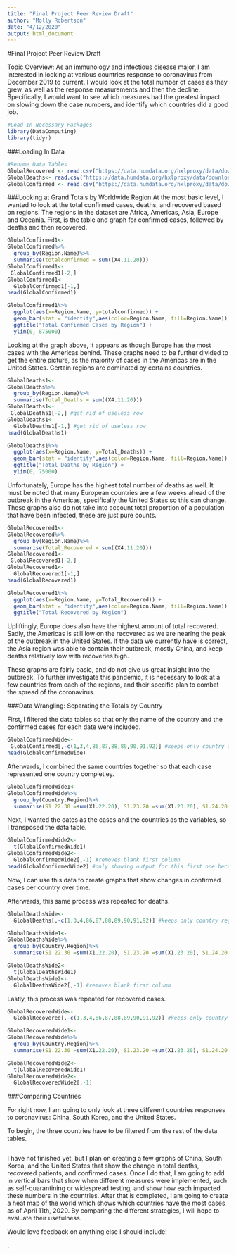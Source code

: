 ```yaml
---
title: "Final Project Peer Review Draft"
author: "Molly Robertson"
date: "4/12/2020"
output: html_document
---
```


#Final Project Peer Review Draft 

Topic Overview: As an immunology and infectious disease major, I am interested in looking at various countries response to coronavirus from December 2019 to current. I would look at the total number of cases as they grew, as well as the response measurements and then the decline. Specifically, I would want to see which measures had the greatest impact on slowing down the case numbers, and identify which countries did a good job.  

```r
#Load In Necessary Packages
library(DataComputing)
library(tidyr)
```

###Loading In Data 
```r
#Rename Data Tables
GlobalRecovered <- read.csv("https://data.humdata.org/hxlproxy/data/download/time_series_covid19_recovered_global_iso3_regions.csv?dest=data_edit&filter01=merge&merge-url01=https%3A%2F%2Fdocs.google.com%2Fspreadsheets%2Fd%2Fe%2F2PACX-1vTglKQRXpkKSErDiWG6ycqEth32MY0reMuVGhaslImLjfuLU0EUgyyu2e-3vKDArjqGX7dXEBV8FJ4f%2Fpub%3Fgid%3D1326629740%26single%3Dtrue%26output%3Dcsv&merge-keys01=%23country%2Bname&merge-tags01=%23country%2Bcode%2C%23region%2Bmain%2Bcode%2C%23region%2Bmain%2Bname%2C%23region%2Bsub%2Bcode%2C%23region%2Bsub%2Bname%2C%23region%2Bintermediate%2Bcode%2C%23region%2Bintermediate%2Bname&filter02=merge&merge-url02=https%3A%2F%2Fdocs.google.com%2Fspreadsheets%2Fd%2Fe%2F2PACX-1vTglKQRXpkKSErDiWG6ycqEth32MY0reMuVGhaslImLjfuLU0EUgyyu2e-3vKDArjqGX7dXEBV8FJ4f%2Fpub%3Fgid%3D398158223%26single%3Dtrue%26output%3Dcsv&merge-keys02=%23adm1%2Bname&merge-tags02=%23country%2Bcode%2C%23region%2Bmain%2Bcode%2C%23region%2Bmain%2Bname%2C%23region%2Bsub%2Bcode%2C%23region%2Bsub%2Bname%2C%23region%2Bintermediate%2Bcode%2C%23region%2Bintermediate%2Bname&merge-replace02=on&merge-overwrite02=on&tagger-match-all=on&tagger-01-header=province%2Fstate&tagger-01-tag=%23adm1%2Bname&tagger-02-header=country%2Fregion&tagger-02-tag=%23country%2Bname&tagger-03-header=lat&tagger-03-tag=%23geo%2Blat&tagger-04-header=long&tagger-04-tag=%23geo%2Blon&header-row=1&url=https%3A%2F%2Fraw.githubusercontent.com%2FCSSEGISandData%2FCOVID-19%2Fmaster%2Fcsse_covid_19_data%2Fcsse_covid_19_time_series%2Ftime_series_covid19_recovered_global.csv")
GlobalDeaths<- read.csv("https://data.humdata.org/hxlproxy/data/download/time_series_covid19_deaths_global_iso3_regions.csv?dest=data_edit&filter01=merge&merge-url01=https%3A%2F%2Fdocs.google.com%2Fspreadsheets%2Fd%2Fe%2F2PACX-1vTglKQRXpkKSErDiWG6ycqEth32MY0reMuVGhaslImLjfuLU0EUgyyu2e-3vKDArjqGX7dXEBV8FJ4f%2Fpub%3Fgid%3D1326629740%26single%3Dtrue%26output%3Dcsv&merge-keys01=%23country%2Bname&merge-tags01=%23country%2Bcode%2C%23region%2Bmain%2Bcode%2C%23region%2Bmain%2Bname%2C%23region%2Bsub%2Bcode%2C%23region%2Bsub%2Bname%2C%23region%2Bintermediate%2Bcode%2C%23region%2Bintermediate%2Bname&filter02=merge&merge-url02=https%3A%2F%2Fdocs.google.com%2Fspreadsheets%2Fd%2Fe%2F2PACX-1vTglKQRXpkKSErDiWG6ycqEth32MY0reMuVGhaslImLjfuLU0EUgyyu2e-3vKDArjqGX7dXEBV8FJ4f%2Fpub%3Fgid%3D398158223%26single%3Dtrue%26output%3Dcsv&merge-keys02=%23adm1%2Bname&merge-tags02=%23country%2Bcode%2C%23region%2Bmain%2Bcode%2C%23region%2Bmain%2Bname%2C%23region%2Bsub%2Bcode%2C%23region%2Bsub%2Bname%2C%23region%2Bintermediate%2Bcode%2C%23region%2Bintermediate%2Bname&merge-replace02=on&merge-overwrite02=on&tagger-match-all=on&tagger-01-header=province%2Fstate&tagger-01-tag=%23adm1%2Bname&tagger-02-header=country%2Fregion&tagger-02-tag=%23country%2Bname&tagger-03-header=lat&tagger-03-tag=%23geo%2Blat&tagger-04-header=long&tagger-04-tag=%23geo%2Blon&header-row=1&url=https%3A%2F%2Fraw.githubusercontent.com%2FCSSEGISandData%2FCOVID-19%2Fmaster%2Fcsse_covid_19_data%2Fcsse_covid_19_time_series%2Ftime_series_covid19_deaths_global.csv")
GlobalConfirmed <- read.csv("https://data.humdata.org/hxlproxy/data/download/time_series_covid19_confirmed_global_iso3_regions.csv?dest=data_edit&filter01=merge&merge-url01=https%3A%2F%2Fdocs.google.com%2Fspreadsheets%2Fd%2Fe%2F2PACX-1vTglKQRXpkKSErDiWG6ycqEth32MY0reMuVGhaslImLjfuLU0EUgyyu2e-3vKDArjqGX7dXEBV8FJ4f%2Fpub%3Fgid%3D1326629740%26single%3Dtrue%26output%3Dcsv&merge-keys01=%23country%2Bname&merge-tags01=%23country%2Bcode%2C%23region%2Bmain%2Bcode%2C%23region%2Bmain%2Bname%2C%23region%2Bsub%2Bcode%2C%23region%2Bsub%2Bname%2C%23region%2Bintermediate%2Bcode%2C%23region%2Bintermediate%2Bname&filter02=merge&merge-url02=https%3A%2F%2Fdocs.google.com%2Fspreadsheets%2Fd%2Fe%2F2PACX-1vTglKQRXpkKSErDiWG6ycqEth32MY0reMuVGhaslImLjfuLU0EUgyyu2e-3vKDArjqGX7dXEBV8FJ4f%2Fpub%3Fgid%3D398158223%26single%3Dtrue%26output%3Dcsv&merge-keys02=%23adm1%2Bname&merge-tags02=%23country%2Bcode%2C%23region%2Bmain%2Bcode%2C%23region%2Bmain%2Bname%2C%23region%2Bsub%2Bcode%2C%23region%2Bsub%2Bname%2C%23region%2Bintermediate%2Bcode%2C%23region%2Bintermediate%2Bname&merge-replace02=on&merge-overwrite02=on&tagger-match-all=on&tagger-01-header=province%2Fstate&tagger-01-tag=%23adm1%2Bname&tagger-02-header=country%2Fregion&tagger-02-tag=%23country%2Bname&tagger-03-header=lat&tagger-03-tag=%23geo%2Blat&tagger-04-header=long&tagger-04-tag=%23geo%2Blon&header-row=1&url=https%3A%2F%2Fraw.githubusercontent.com%2FCSSEGISandData%2FCOVID-19%2Fmaster%2Fcsse_covid_19_data%2Fcsse_covid_19_time_series%2Ftime_series_covid19_confirmed_global.csv")
```


###Looking at Grand Totals by Worldwide Region
At the most basic level, I wanted to look at the total confirmed cases, deaths, and recovered based on regions. The regions in the dataset are Africa, Americas, Asia, Europe and Oceania. 
First, is the table and graph for confirmed cases, followed by deaths and then recovered. 
```r
GlobalConfirmed1<-
GlobalConfirmed%>%
  group_by(Region.Name)%>%
  summarise(totalconfirmed = sum((X4.11.20)))
GlobalConfirmed1<-
 GlobalConfirmed1[-2,]
GlobalConfirmed1<-
  GlobalConfirmed1[-1,]
head(GlobalConfirmed1)
```

```r
GlobalConfirmed1%>%
  ggplot(aes(x=Region.Name, y=totalconfirmed)) +
  geom_bar(stat = "identity",aes(color=Region.Name, fill=Region.Name)) +
  ggtitle("Total Confirmed Cases by Region") +
  ylim(0, 875000)
```

Looking at the graph above, it appears as though Europe has the most cases with the Americas behind. These graphs need to be further divided to get the entire picture, as the majority of cases in the Americas are in the United States. Certain regions are dominated by certains countries. 


```r
GlobalDeaths1<-
GlobalDeaths%>%
  group_by(Region.Name)%>%
  summarise(Total_Deaths = sum((X4.11.20)))
GlobalDeaths1<-
 GlobalDeaths1[-2,] #get rid of useless row
GlobalDeaths1<-
  GlobalDeaths1[-1,] #get rid of useless row 
head(GlobalDeaths1)
```

```r
GlobalDeaths1%>%
  ggplot(aes(x=Region.Name, y=Total_Deaths)) +
  geom_bar(stat = "identity",aes(color=Region.Name, fill=Region.Name)) +
  ggtitle("Total Deaths by Region") +
  ylim(0, 75000)
```

Unfortunately, Europe has the highest total number of deaths as well. It must be noted that many European countries are a few weeks ahead of the outbreak in the Americas, specifically the United States so this can change. These graphs also do not take into account total proportion of a population that have been infected, these are just pure counts. 

```r
GlobalRecovered1<-
GlobalRecovered%>%
  group_by(Region.Name)%>%
  summarise(Total_Recovered = sum((X4.11.20)))
GlobalRecovered1<-
 GlobalRecovered1[-2,]
GlobalRecovered1<-
  GlobalRecovered1[-1,]
head(GlobalRecovered1)
```

```r
GlobalRecovered1%>%
  ggplot(aes(x=Region.Name, y=Total_Recovered)) +
  geom_bar(stat = "identity",aes(color=Region.Name, fill=Region.Name)) +
  ggtitle("Total Recovered by Region")
```

Upliftingly, Europe does also have the highest amount of total recovered. Sadly, the Americas is still low on the recovered as we are nearing the peak of the outbreak in the United States. If the data we currently have is correct, the Asia region was able to contain their outbreak, mostly China, and keep deaths relatively low with recoveries high. 


These graphs are fairly basic, and do not give us great insight into the outbreak. To further investigate this pandemic, it is necessary to look at a few countries from each of the regions, and their specific plan to combat the spread of the coronavirus. 


###Data Wrangling: Separating the Totals by Country 

First, I filtered the data tables so that only the name of the country and the confirmed cases for each date were included.
```r
GlobalConfirmedWide<-
 GlobalConfirmed[,-c(1,3,4,86,87,88,89,90,91,92)] #keeps only country and dates 
head(GlobalConfirmedWide)
```

Afterwards, I combined the same countries together so that each case represented one country completley. 

```r
GlobalConfirmedWide1<-
GlobalConfirmedWide%>%
  group_by(Country.Region)%>%
  summarise(S1.22.30 =sum(X1.22.20), S1.23.20 =sum(X1.23.20), S1.24.20 =sum(X1.24.20), S1.25.20 =sum(X1.25.20), S1.26.20 =sum(X1.26.20), S1.27.20 =sum(X1.27.20), S1.28.20 =sum(X1.28.20), S1.29.20 =sum(X1.29.20), S1.30.20 =sum(X1.30.20), S1.31.20 =sum(X1.31.20), S2.1.20 =sum(X2.1.20), S2.2.20 =sum(X2.2.20), S2.3.20 =sum(X2.3.20), S2.4.20 =sum(X2.4.20), S2.5.20 =sum(X2.5.20), S2.6.20 =sum(X2.6.20), S2.7.20 =sum(X2.7.20), S2.8.20 =sum(X2.8.20), S2.9.20 =sum(X2.9.20), S2.10.20 =sum(X2.10.20), S2.11.20 =sum(X2.11.20), S2.12.20 =sum(X2.12.20), S2.13.20 =sum(X2.13.20), S2.14.20 =sum(X2.14.20), S2.15.20 =sum(X2.15.20), S2.16.20 =sum(X2.16.20), S2.17.20 =sum(X2.17.20), S2.18.20 =sum(X2.18.20), S2.19.20 =sum(X2.19.20), S2.20.20 =sum(X2.20.20), S2.21.20 =sum(X2.21.20), S2.22.20 =sum(X2.22.20), S2.23.20 =sum(X2.23.20), S2.24.20 =sum(X2.24.20), S2.25.20 =sum(X2.25.20), S2.26.20 =sum(X2.26.20), S2.27.20 =sum(X2.27.20), S2.28.20 =sum(X2.28.20), S2.29.20 =sum(X2.29.20), S3.1.20 =sum(X3.1.20), S3.2.20 =sum(X3.2.20), S3.3.20 =sum(X3.3.20), S3.4.20 =sum(X3.4.20), S3.5.20 =sum(X3.5.20), S3.6.20 =sum(X3.6.20), S3.7.20 =sum(X3.7.20), S3.8.20 =sum(X3.8.20), S3.9.20 =sum(X3.9.20), S3.10.20 =sum(X3.10.20), S3.11.20 =sum(X3.11.20), S3.12.20 =sum(X3.12.20), S3.13.20 =sum(X3.13.20), S3.14.20 =sum(X3.14.20), S3.15.20 =sum(X3.15.20), S3.16.20 =sum(X3.16.20), S3.17.20 =sum(X3.18.20), S3.19.20 =sum(X3.19.20), S3.20.20 =sum(X3.20.20), S3.21.20 =sum(X3.21.20), S3.22.20 =sum(X3.22.20), S3.23.20 =sum(X3.23.20), S3.24.20 =sum(X3.24.20), S3.25.20 =sum(X3.25.20), S3.26.20 =sum(X3.26.20), S3.27.20 =sum(X3.27.20), S3.28.20 =sum(X3.28.20), S3.29.20 =sum(X3.29.20), S3.30.20 =sum(X3.30.20), S3.31.20 =sum(X3.31.20), S4.1.20 =sum(X4.1.20), S4.2.20 =sum(X4.2.20), S4.3.20 =sum(X4.3.20), S4.4.20 =sum(X4.4.20), S4.5.20 =sum(X4.5.20), S4.6.20 =sum(X4.6.20), S4.7.20 =sum(X4.7.20), S4.8.20 =sum(X4.8.20), S4.9.20 =sum(X4.9.20), S4.10.20 =sum(X4.10.20), S4.11.20 =sum(X4.11.20)) #to combine countries together that had various cases per province 
```

Next, I wanted the dates as the cases and the countries as the variables, so I transposed the data table. 
```r
GlobalConfirmedWide2<-
  t(GlobalConfirmedWide1)
GlobalConfirmedWide2<-
  GlobalConfirmedWide2[,-1] #removes blank first column 
head(GlobalConfirmedWide2) #only showing output for this first one because they are long 
```

Now, I can use this data to create graphs that show changes in confirmed cases per country over time. 


Afterwards, this same process was repeated for deaths. 

```r
GlobalDeathsWide<-
  GlobalDeaths[,-c(1,3,4,86,87,88,89,90,91,92)] #keeps only country region and dates 
```

```r
GlobalDeathsWide1<-
GlobalDeathsWide%>%
  group_by(Country.Region)%>%
  summarise(S1.22.30 =sum(X1.22.20), S1.23.20 =sum(X1.23.20), S1.24.20 =sum(X1.24.20), S1.25.20 =sum(X1.25.20), S1.26.20 =sum(X1.26.20), S1.27.20 =sum(X1.27.20), S1.28.20 =sum(X1.28.20), S1.29.20 =sum(X1.29.20), S1.30.20 =sum(X1.30.20), S1.31.20 =sum(X1.31.20), S2.1.20 =sum(X2.1.20), S2.2.20 =sum(X2.2.20), S2.3.20 =sum(X2.3.20), S2.4.20 =sum(X2.4.20), S2.5.20 =sum(X2.5.20), S2.6.20 =sum(X2.6.20), S2.7.20 =sum(X2.7.20), S2.8.20 =sum(X2.8.20), S2.9.20 =sum(X2.9.20), S2.10.20 =sum(X2.10.20), S2.11.20 =sum(X2.11.20), S2.12.20 =sum(X2.12.20), S2.13.20 =sum(X2.13.20), S2.14.20 =sum(X2.14.20), S2.15.20 =sum(X2.15.20), S2.16.20 =sum(X2.16.20), S2.17.20 =sum(X2.17.20), S2.18.20 =sum(X2.18.20), S2.19.20 =sum(X2.19.20), S2.20.20 =sum(X2.20.20), S2.21.20 =sum(X2.21.20), S2.22.20 =sum(X2.22.20), S2.23.20 =sum(X2.23.20), S2.24.20 =sum(X2.24.20), S2.25.20 =sum(X2.25.20), S2.26.20 =sum(X2.26.20), S2.27.20 =sum(X2.27.20), S2.28.20 =sum(X2.28.20), S2.29.20 =sum(X2.29.20), S3.1.20 =sum(X3.1.20), S3.2.20 =sum(X3.2.20), S3.3.20 =sum(X3.3.20), S3.4.20 =sum(X3.4.20), S3.5.20 =sum(X3.5.20), S3.6.20 =sum(X3.6.20), S3.7.20 =sum(X3.7.20), S3.8.20 =sum(X3.8.20), S3.9.20 =sum(X3.9.20), S3.10.20 =sum(X3.10.20), S3.11.20 =sum(X3.11.20), S3.12.20 =sum(X3.12.20), S3.13.20 =sum(X3.13.20), S3.14.20 =sum(X3.14.20), S3.15.20 =sum(X3.15.20), S3.16.20 =sum(X3.16.20), S3.17.20 =sum(X3.18.20), S3.19.20 =sum(X3.19.20), S3.20.20 =sum(X3.20.20), S3.21.20 =sum(X3.21.20), S3.22.20 =sum(X3.22.20), S3.23.20 =sum(X3.23.20), S3.24.20 =sum(X3.24.20), S3.25.20 =sum(X3.25.20), S3.26.20 =sum(X3.26.20), S3.27.20 =sum(X3.27.20), S3.28.20 =sum(X3.28.20), S3.29.20 =sum(X3.29.20), S3.30.20 =sum(X3.30.20), S3.31.20 =sum(X3.31.20), S4.1.20 =sum(X4.1.20), S4.2.20 =sum(X4.2.20), S4.3.20 =sum(X4.3.20), S4.4.20 =sum(X4.4.20), S4.5.20 =sum(X4.5.20), S4.6.20 =sum(X4.6.20), S4.7.20 =sum(X4.7.20), S4.8.20 =sum(X4.8.20), S4.9.20 =sum(X4.9.20), S4.10.20 =sum(X4.10.20), S4.11.20 =sum(X4.11.20)) #this added up countries together that had multiple cases due to various provinces
```

```r
GlobalDeathsWide2<-
  t(GlobalDeathsWide1)
GlobalDeathsWide2<-
  GlobalDeathsWide2[,-1] #removes blank first column 
```


Lastly, this process was repeated for recovered cases. 

```r
GlobalRecoveredWide<-
  GlobalRecovered[,-c(1,3,4,86,87,88,89,90,91,92)] #keeps only country region and dates 
```

```r
GlobalRecoveredWide1<-
GlobalRecoveredWide%>%
  group_by(Country.Region)%>%
  summarise(S1.22.30 =sum(X1.22.20), S1.23.20 =sum(X1.23.20), S1.24.20 =sum(X1.24.20), S1.25.20 =sum(X1.25.20), S1.26.20 =sum(X1.26.20), S1.27.20 =sum(X1.27.20), S1.28.20 =sum(X1.28.20), S1.29.20 =sum(X1.29.20), S1.30.20 =sum(X1.30.20), S1.31.20 =sum(X1.31.20), S2.1.20 =sum(X2.1.20), S2.2.20 =sum(X2.2.20), S2.3.20 =sum(X2.3.20), S2.4.20 =sum(X2.4.20), S2.5.20 =sum(X2.5.20), S2.6.20 =sum(X2.6.20), S2.7.20 =sum(X2.7.20), S2.8.20 =sum(X2.8.20), S2.9.20 =sum(X2.9.20), S2.10.20 =sum(X2.10.20), S2.11.20 =sum(X2.11.20), S2.12.20 =sum(X2.12.20), S2.13.20 =sum(X2.13.20), S2.14.20 =sum(X2.14.20), S2.15.20 =sum(X2.15.20), S2.16.20 =sum(X2.16.20), S2.17.20 =sum(X2.17.20), S2.18.20 =sum(X2.18.20), S2.19.20 =sum(X2.19.20), S2.20.20 =sum(X2.20.20), S2.21.20 =sum(X2.21.20), S2.22.20 =sum(X2.22.20), S2.23.20 =sum(X2.23.20), S2.24.20 =sum(X2.24.20), S2.25.20 =sum(X2.25.20), S2.26.20 =sum(X2.26.20), S2.27.20 =sum(X2.27.20), S2.28.20 =sum(X2.28.20), S2.29.20 =sum(X2.29.20), S3.1.20 =sum(X3.1.20), S3.2.20 =sum(X3.2.20), S3.3.20 =sum(X3.3.20), S3.4.20 =sum(X3.4.20), S3.5.20 =sum(X3.5.20), S3.6.20 =sum(X3.6.20), S3.7.20 =sum(X3.7.20), S3.8.20 =sum(X3.8.20), S3.9.20 =sum(X3.9.20), S3.10.20 =sum(X3.10.20), S3.11.20 =sum(X3.11.20), S3.12.20 =sum(X3.12.20), S3.13.20 =sum(X3.13.20), S3.14.20 =sum(X3.14.20), S3.15.20 =sum(X3.15.20), S3.16.20 =sum(X3.16.20), S3.17.20 =sum(X3.18.20), S3.19.20 =sum(X3.19.20), S3.20.20 =sum(X3.20.20), S3.21.20 =sum(X3.21.20), S3.22.20 =sum(X3.22.20), S3.23.20 =sum(X3.23.20), S3.24.20 =sum(X3.24.20), S3.25.20 =sum(X3.25.20), S3.26.20 =sum(X3.26.20), S3.27.20 =sum(X3.27.20), S3.28.20 =sum(X3.28.20), S3.29.20 =sum(X3.29.20), S3.30.20 =sum(X3.30.20), S3.31.20 =sum(X3.31.20), S4.1.20 =sum(X4.1.20), S4.2.20 =sum(X4.2.20), S4.3.20 =sum(X4.3.20), S4.4.20 =sum(X4.4.20), S4.5.20 =sum(X4.5.20), S4.6.20 =sum(X4.6.20), S4.7.20 =sum(X4.7.20), S4.8.20 =sum(X4.8.20), S4.9.20 =sum(X4.9.20), S4.10.20 =sum(X4.10.20), S4.11.20 =sum(X4.11.20)) #this added up countries together that had multiple cases due to various provinces
```

```r
GlobalRecoveredWide2<-
  t(GlobalRecoveredWide1)
GlobalRecoveredWide2<-
  GlobalRecoveredWide2[,-1]
```

###Comparing Countries 

For right now, I am going to only look at three different countries responses to coronavirus: China, South Korea, and the United States. 

To begin, the three countries have to be filtered from the rest of the data tables. 

```r

```


I have not finished yet, but I plan on creating a few graphs of China, South Korea, and the United States that show the change in total deaths, recovered patients, and confirmed cases. Once I do that, I am going to add in vertical bars that show when different measures were implemented, such as self-quarantining or widespread testing, and show how each impacted these numbers in the countries. After that is completed, I am going to create a heat map of the world which shows which countries have the most cases as of April 11th, 2020. By comparing the different strategies, I will hope to evaluate their usefulness. 

Would love feedback on anything else I should include! 






.




